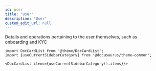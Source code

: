 ```yaml
---
id: user
title: "User"
description: "User"
custom_edit_url: null
---
```




Details and operations pertaining to the user themselves, such as onboarding and KYC



```mdx-code-block
import DocCardList from '@theme/DocCardList';
import {useCurrentSidebarCategory} from '@docusaurus/theme-common';

<DocCardList items={useCurrentSidebarCategory().items}/>
```
      